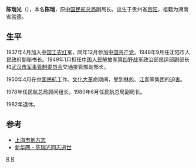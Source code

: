 {{About|曾擔任[[中國民用航空總局|中國民用航空總局]]副局長的中華人民共和國官員|[[臺灣|臺灣]][[太陽花運動|太陽花運動]]的參與者|陳瑞光 (臺灣)}}
'''陈瑞光'''（{{bd|1916年|2月|2001年|11月}}），本名'''陈瑞'''，原[[中国民航总局|中国民航总局]]副局长。出生于贵州省[[贵阳|贵阳]]，祖籍为湖南省[[常德|常德]]。

==生平==
1937年4月加入[[中国工农红军|中国工农红军]]，同年12月参加[[中国共产党|中国共产党]]。1948年9月任沈阳市人民政府副秘书长。1949年1月担任[[中国人民解放军第四野战军|中国人民解放军第四野战军]]政治部民运部副部长和[[武汉市军事管制委员会|武汉市军事管制委员会]]交通接管部副部长。

1950年4月在[[中国民航|中国民航]]工作。[[文化大革命|文化大革命]]期间，受到[[林彪|林彪]]、[[江青|江青]]等集团的[[迫害|迫害]]。

1978年任民航总局顾问组长。1980年6月任民航总局副局长。

1982年退休。

==参考==
*[http://www.shtong.gov.cn/newsite/node2/node2245/node68464/node68486/node68529/userobject1ai66130.html 上海市地方志]{{Wayback|url=http://www.shtong.gov.cn/newsite/node2/node2245/node68464/node68486/node68529/userobject1ai66130.html |date=20170227191132 }}
*[https://web.archive.org/web/20020327091116/http://news.xinhuanet.com/news/2001-11/16/content_120274.htm 新华网 - 陈瑞光同志逝世]

[[分类:陈姓|R]]
[[分类:贵阳人|R]]